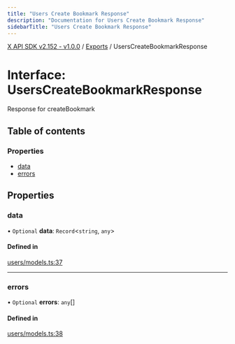 ```yaml
---
title: "Users Create Bookmark Response"
description: "Documentation for Users Create Bookmark Response"
sidebarTitle: "Users Create Bookmark Response"
---
```


[X API SDK v2.152 - v1.0.0](../README.md) / [Exports](../modules.md) / UsersCreateBookmarkResponse

# Interface: UsersCreateBookmarkResponse

Response for createBookmark

## Table of contents

### Properties

- [data](UsersCreateBookmarkResponse.md#data)
- [errors](UsersCreateBookmarkResponse.md#errors)

## Properties

### data

• `Optional` **data**: `Record`\<`string`, `any`\>

#### Defined in

[users/models.ts:37](https://github.com/xdevplatform/xdk/blob/ad4172ef5f68f089e0f077a190b271016dd35bf7/xdk/typescript/src/users/models.ts#L37)

___

### errors

• `Optional` **errors**: `any`[]

#### Defined in

[users/models.ts:38](https://github.com/xdevplatform/xdk/blob/ad4172ef5f68f089e0f077a190b271016dd35bf7/xdk/typescript/src/users/models.ts#L38)

